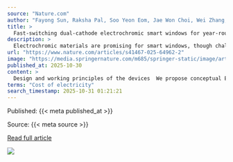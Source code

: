 ```yaml
---
source: "Nature.com"
author: "Fayong Sun, Raksha Pal, Soo Yeon Eom, Jae Won Choi, Wei Zhang, Beomjin Jeong, Jong S. Park"
title: >
  Fast-switching dual-cathode electrochromic smart windows for year-round building energy savings
description: >
  Electrochromic materials are promising for smart windows, though challenges such as slow switching, poor stability, and high power consumption must be addressed. Here, the authors report a dual-cathode electrochromic energy storage device that enhances conduc…
url: "https://www.nature.com/articles/s41467-025-64962-2"
image: "https://media.springernature.com/m685/springer-static/image/art%3A10.1038%2Fs41467-025-64962-2/MediaObjects/41467_2025_64962_Fig1_HTML.png"
published_at: 2025-10-30
content: >
  Design and working principles of the devices  We propose conceptual EESD smart windows with four distinct modes: transparent, visible colored, NIR colored, and fully colored, designed to adapt to dif… [+30862 chars]
terms: "Cost of electricity"
search_timestamp: 2025-10-31 01:21:21
---
```



Published: {{< meta published_at >}}


Source: {{< meta source >}}


[Read full article]({{< meta url >}}){target='_blank'}



![](`r rmarkdown::metadata$image[1]`)
